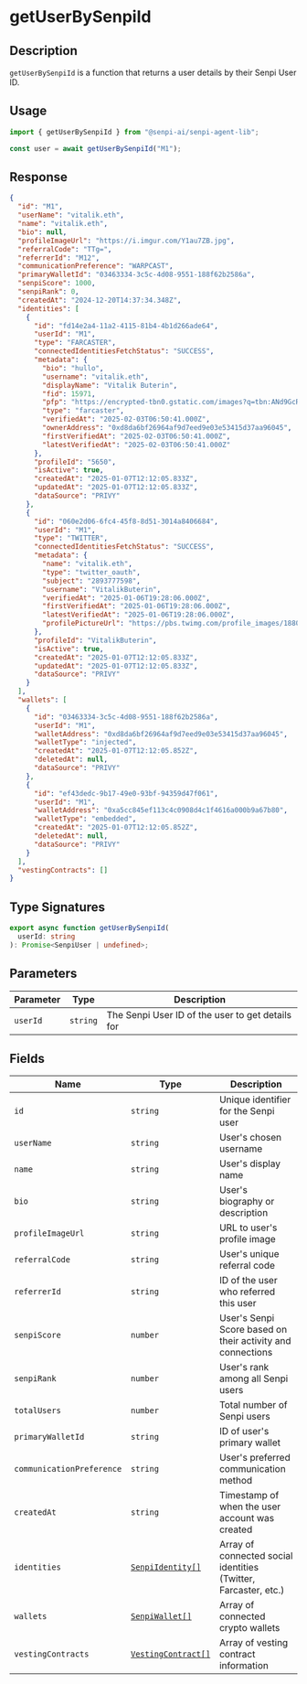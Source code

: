 # getUserBySenpiId

## Description

`getUserBySenpiId` is a function that returns a user details by their Senpi User ID.

## Usage

```ts
import { getUserBySenpiId } from "@senpi-ai/senpi-agent-lib";

const user = await getUserBySenpiId("M1");
```

## Response

```json
{
  "id": "M1",
  "userName": "vitalik.eth",
  "name": "vitalik.eth",
  "bio": null,
  "profileImageUrl": "https://i.imgur.com/Y1au7ZB.jpg",
  "referralCode": "TTg=",
  "referrerId": "M12",
  "communicationPreference": "WARPCAST",
  "primaryWalletId": "03463334-3c5c-4d08-9551-188f62b2586a",
  "senpiScore": 1000,
  "senpiRank": 0,
  "createdAt": "2024-12-20T14:37:34.348Z",
  "identities": [
    {
      "id": "fd14e2a4-11a2-4115-81b4-4b1d266ade64",
      "userId": "M1",
      "type": "FARCASTER",
      "connectedIdentitiesFetchStatus": "SUCCESS",
      "metadata": {
        "bio": "hullo",
        "username": "vitalik.eth",
        "displayName": "Vitalik Buterin",
        "fid": 15971,
        "pfp": "https://encrypted-tbn0.gstatic.com/images?q=tbn:ANd9GcRfC2vsceENh7G_Q-hg6Ju6YwVYqn6f_VXsMA&s",
        "type": "farcaster",
        "verifiedAt": "2025-02-03T06:50:41.000Z",
        "ownerAddress": "0xd8da6bf26964af9d7eed9e03e53415d37aa96045",
        "firstVerifiedAt": "2025-02-03T06:50:41.000Z",
        "latestVerifiedAt": "2025-02-03T06:50:41.000Z"
      },
      "profileId": "5650",
      "isActive": true,
      "createdAt": "2025-01-07T12:12:05.833Z",
      "updatedAt": "2025-01-07T12:12:05.833Z",
      "dataSource": "PRIVY"
    },
    {
      "id": "060e2d06-6fc4-45f8-8d51-3014a8406684",
      "userId": "M1",
      "type": "TWITTER",
      "connectedIdentitiesFetchStatus": "SUCCESS",
      "metadata": {
        "name": "vitalik.eth",
        "type": "twitter_oauth",
        "subject": "2893777598",
        "username": "VitalikButerin",
        "verifiedAt": "2025-01-06T19:28:06.000Z",
        "firstVerifiedAt": "2025-01-06T19:28:06.000Z",
        "latestVerifiedAt": "2025-01-06T19:28:06.000Z",
        "profilePictureUrl": "https://pbs.twimg.com/profile_images/1880759276169224192/rXpjZO0A_400x400.jpg"
      },
      "profileId": "VitalikButerin",
      "isActive": true,
      "createdAt": "2025-01-07T12:12:05.833Z",
      "updatedAt": "2025-01-07T12:12:05.833Z",
      "dataSource": "PRIVY"
    }
  ],
  "wallets": [
    {
      "id": "03463334-3c5c-4d08-9551-188f62b2586a",
      "userId": "M1",
      "walletAddress": "0xd8da6bf26964af9d7eed9e03e53415d37aa96045",
      "walletType": "injected",
      "createdAt": "2025-01-07T12:12:05.852Z",
      "deletedAt": null,
      "dataSource": "PRIVY"
    },
    {
      "id": "ef43dedc-9b17-49e0-93bf-94359d47f061",
      "userId": "M1",
      "walletAddress": "0xa5cc845ef113c4c0908d4c1f4616a000b9a67b80",
      "walletType": "embedded",
      "createdAt": "2025-01-07T12:12:05.852Z",
      "deletedAt": null,
      "dataSource": "PRIVY"
    }
  ],
  "vestingContracts": []
}
```

## Type Signatures

```ts
export async function getUserBySenpiId(
  userId: string
): Promise<SenpiUser | undefined>;
```

## Parameters

| Parameter | Type     | Description                                      |
| --------- | -------- | ------------------------------------------------ |
| `userId`  | `string` | The Senpi User ID of the user to get details for |

## Fields

| Name                      | Type                                                 | Description                                                     |
| ------------------------- | ---------------------------------------------------- | --------------------------------------------------------------- |
| `id`                      | `string`                                             | Unique identifier for the Senpi user                            |
| `userName`                | `string`                                             | User's chosen username                                          |
| `name`                    | `string`                                             | User's display name                                             |
| `bio`                     | `string`                                             | User's biography or description                                 |
| `profileImageUrl`         | `string`                                             | URL to user's profile image                                     |
| `referralCode`            | `string`                                             | User's unique referral code                                     |
| `referrerId`              | `string`                                             | ID of the user who referred this user                           |
| `senpiScore`              | `number`                                             | User's Senpi Score based on their activity and connections      |
| `senpiRank`               | `number`                                             | User's rank among all Senpi users                               |
| `totalUsers`              | `number`                                             | Total number of Senpi users                                     |
| `primaryWalletId`         | `string`                                             | ID of user's primary wallet                                     |
| `communicationPreference` | `string`                                             | User's preferred communication method                           |
| `createdAt`               | `string`                                             | Timestamp of when the user account was created                  |
| `identities`              | [`SenpiIdentity[]`](../types/senpiidentity.mdx)      | Array of connected social identities (Twitter, Farcaster, etc.) |
| `wallets`                 | [`SenpiWallet[]`](../types/senpiwallet.mdx)          | Array of connected crypto wallets                               |
| `vestingContracts`        | [`VestingContract[]`](../types/vestingcontracts.mdx) | Array of vesting contract information                           |
